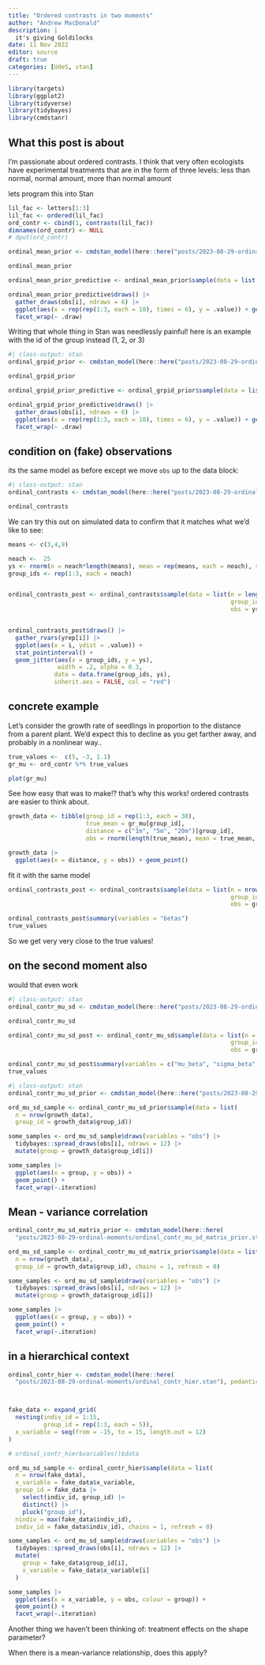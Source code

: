 ```yaml
---
title: "Ordered contrasts in two moments"
author: "Andrew MacDonald"
description: |
  it's giving Goldilocks
date: 11 Nov 2022
editor: source
draft: true
categories: [UdeS, stan]
---
```


```r
library(targets)
library(ggplot2)
library(tidyverse)
library(tidybayes)
library(cmdstanr)
```

## What this post is about

I'm passionate about ordered contrasts. I think that very often ecologists have experimental treatments that are in the form of three levels:  less than normal, normal amount, more than normal amount

lets program this into Stan

```r
lil_fac <- letters[1:3]
lil_fac <- ordered(lil_fac)
ord_contr <- cbind(1, contrasts(lil_fac))
dimnames(ord_contr) <- NULL
# dput(ord_contr)
```


```r
ordinal_mean_prior <- cmdstan_model(here::here("posts/2023-08-29-ordinal-moments/ordinal_mean_prior.stan"))

ordinal_mean_prior
```


```r
ordinal_mean_prior_predictive <- ordinal_mean_prior$sample(data = list(n_each = 10))
```


```r
ordinal_mean_prior_predictive$draws() |> 
  gather_draws(obs[i], ndraws = 6) |> 
  ggplot(aes(x = rep(rep(1:3, each = 10), times = 6), y = .value)) + geom_point() + 
  facet_wrap(~ .draw)
```

Writing that whole thing in Stan was needlessly painful! here is an example with the id of the group instead (1, 2, or 3)

```r
#| class-output: stan
ordinal_grpid_prior <- cmdstan_model(here::here("posts/2023-08-29-ordinal-moments/ordinal_grpid_prior.stan"))

ordinal_grpid_prior
```


```r
ordinal_grpid_prior_predictive <- ordinal_grpid_prior$sample(data = list(n = 30, group_id = rep(1:3, each = 10)))

ordinal_grpid_prior_predictive$draws() |> 
  gather_draws(obs[i], ndraws = 6) |> 
  ggplot(aes(x = rep(rep(1:3, each = 10), times = 6), y = .value)) + geom_point() + 
  facet_wrap(~ .draw)
```

## condition on (fake) observations

its the same model as before except we move `obs` up to the data block:

```r
#| class-output: stan
ordinal_contrasts <- cmdstan_model(here::here("posts/2023-08-29-ordinal-moments/ordinal_contrasts.stan"))

ordinal_contrasts
```


We can try this out on simulated data to confirm that it matches what we'd like to see:

```r
means <- c(3,4,9)

neach <-  25
ys <- rnorm(n = neach*length(means), mean = rep(means, each = neach), sd = .3)
group_ids <- rep(1:3, each = neach)


ordinal_contrasts_post <- ordinal_contrasts$sample(data = list(n = length(ys),
                                                               group_id = group_ids,
                                                               obs = ys))


ordinal_contrasts_post$draws() |> 
  gather_rvars(yrep[i]) |> 
  ggplot(aes(x = i, ydist = .value)) + 
  stat_pointinterval() + 
  geom_jitter(aes(x = group_ids, y = ys), 
              width = .2, alpha = 0.3,
             data = data.frame(group_ids, ys), 
             inherit.aes = FALSE, col = "red")
```

## concrete example

Let's consider the growth rate of seedlings in proportion to the distance from a parent plant. 
We'd expect this to decline as you get farther away, and probably in a nonlinear way..

```r
true_values <-  c(5, -3, 1.1)
gr_mu <- ord_contr %*% true_values

plot(gr_mu)

```

::: .{callout-note}
See how easy that was to make!? that's why this works! ordered contrasts are easier to think about. 
:::

```r
growth_data <- tibble(group_id = rep(1:3, each = 30), 
                      true_mean = gr_mu[group_id],
                      distance = c("1m", "5m", "20m")[group_id],
                      obs = rnorm(length(true_mean), mean = true_mean, sd = 1.1))

growth_data |> 
  ggplot(aes(x = distance, y = obs)) + geom_point()
```


fit it with the same model

```r
ordinal_contrasts_post <- ordinal_contrasts$sample(data = list(n = nrow(growth_data),
                                                               group_id = growth_data$group_id,
                                                               obs = growth_data$obs))

ordinal_contrasts_post$summary(variables = "betas")
true_values
```

So we get very very close to the true values! 


## on the second moment also

would that even work

```r
#| class-output: stan
ordinal_contr_mu_sd <- cmdstan_model(here::here("posts/2023-08-29-ordinal-moments/ordinal_contr_mu_sd.stan"))

ordinal_contr_mu_sd
```


```r
ordinal_contr_mu_sd_post <- ordinal_contr_mu_sd$sample(data = list(n = nrow(growth_data),
                                                               group_id = growth_data$group_id,
                                                               obs = growth_data$obs))

ordinal_contr_mu_sd_post$summary(variables = c("mu_beta", "sigma_beta"))
true_values
```


```r
#| class-output: stan
ordinal_contr_mu_sd_prior <- cmdstan_model(here::here("posts/2023-08-29-ordinal-moments/ordinal_contr_mu_sd_prior.stan"))

ord_mu_sd_sample <- ordinal_contr_mu_sd_prior$sample(data = list(
  n = nrow(growth_data),
  group_id = growth_data$group_id))

some_samples <- ord_mu_sd_sample$draws(variables = "obs") |> 
  tidybayes::spread_draws(obs[i], ndraws = 12) |> 
  mutate(group = growth_data$group_id[i])

some_samples |> 
  ggplot(aes(x = group, y = obs)) + 
  geom_point() + 
  facet_wrap(~.iteration)
```   

## Mean - variance correlation

```r

ordinal_contr_mu_sd_matrix_prior <- cmdstan_model(here::here(
  "posts/2023-08-29-ordinal-moments/ordinal_contr_mu_sd_matrix_prior.stan"))

ord_mu_sd_sample <- ordinal_contr_mu_sd_matrix_prior$sample(data = list(
  n = nrow(growth_data),
  group_id = growth_data$group_id), chains = 1, refresh = 0)

some_samples <- ord_mu_sd_sample$draws(variables = "obs") |> 
  tidybayes::spread_draws(obs[i], ndraws = 12) |> 
  mutate(group = growth_data$group_id[i])

some_samples |> 
  ggplot(aes(x = group, y = obs)) + 
  geom_point() + 
  facet_wrap(~.iteration)
```


## in a hierarchical context

```r
ordinal_contr_hier <- cmdstan_model(here::here(
  "posts/2023-08-29-ordinal-moments/ordinal_contr_hier.stan"), pedantic = TRUE)



fake_data <- expand_grid(
  nesting(indiv_id = 1:15,
          group_id = rep(1:3, each = 5)),
  x_variable = seq(from = -15, to = 15, length.out = 12)
)

# ordinal_contr_hier$variables()$data

ord_mu_sd_sample <- ordinal_contr_hier$sample(data = list(
  n = nrow(fake_data),
  x_variable = fake_data$x_variable,
  group_id = fake_data |> 
    select(indiv_id, group_id) |> 
    distinct() |> 
    pluck("group_id"), 
  nindiv = max(fake_data$indiv_id),
  indiv_id = fake_data$indiv_id), chains = 1, refresh = 0)

some_samples <- ord_mu_sd_sample$draws(variables = "obs") |> 
  tidybayes::spread_draws(obs[i], ndraws = 12) |> 
  mutate(
    group = fake_data$group_id[i],
    x_variable = fake_data$x_variable[i]
  )

some_samples |> 
  ggplot(aes(x = x_variable, y = obs, colour = group)) + 
  geom_point() + 
  facet_wrap(~.iteration)
```


Another thing we haven't been thinking of: treatment effects on the shape parameter? 

When there is a mean-variance relationship, does this apply?

